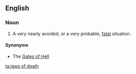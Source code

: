 ==English==

===Noun===
{{en-noun|-|head=[[jaws]] [[of]] [[death]]}}

# {{context|poetic|figuratively|cliche|lang=en}} A very nearly avoided, or a very probable, [[fatal]] situation.

====Synonyms====
* The [[Gates of Hell]]

[[ta:jaws of death]]